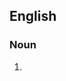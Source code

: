 {{also|Messeigneurs}}

==English==

===Noun===
{{head|en|noun plural form}}

# {{lb|en|archaic}} {{plural of|monseigneur|lang=en}}
